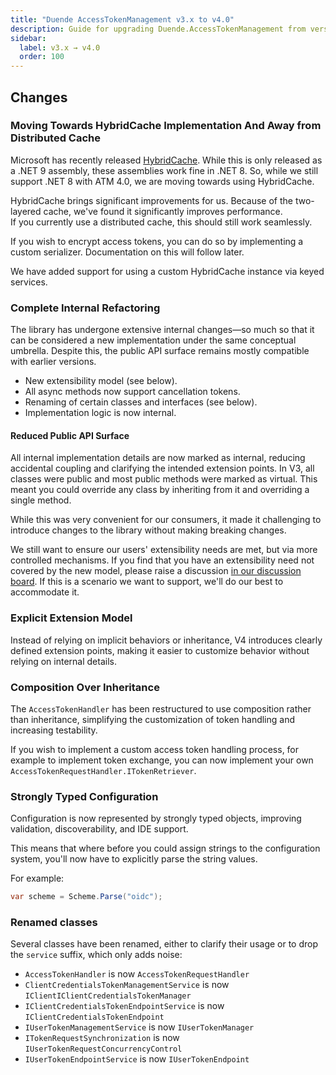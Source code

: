 ```yaml
---
title: "Duende AccessTokenManagement v3.x to v4.0"
description: Guide for upgrading Duende.AccessTokenManagement from version 3.x to version 4.0, including migration steps for custom implementations and breaking changes.
sidebar:
  label: v3.x → v4.0
  order: 100
---
```


## Changes

### Moving Towards HybridCache Implementation And Away from Distributed Cache

Microsoft has recently released [HybridCache](https://learn.microsoft.com/en-us/aspnet/core/performance/caching/hybrid). While this is only released as a .NET 9 assembly, these assemblies work fine in .NET 8. So, while we still support .NET 8 with ATM 4.0, we are moving towards using HybridCache.

HybridCache brings significant improvements for us. Because of the two-layered cache, we've found it significantly improves performance.  
If you currently use a distributed cache, this should still work seamlessly.

If you wish to encrypt access tokens, you can do so by implementing a custom serializer. Documentation on this will follow later.

We have added support for using a custom HybridCache instance via keyed services.

### Complete Internal Refactoring

The library has undergone extensive internal changes—so much so that it can be considered a new implementation under the same conceptual umbrella. Despite this, the public API surface remains mostly compatible with earlier versions.

* New extensibility model (see below).
* All async methods now support cancellation tokens.
* Renaming of certain classes and interfaces (see below).
* Implementation logic is now internal.

#### Reduced Public API Surface

All internal implementation details are now marked as internal, reducing accidental coupling and clarifying the intended extension points. In V3, all classes were public and most public methods were marked as virtual. This meant you could override any class by inheriting from it and overriding a single method.

While this was very convenient for our consumers, it made it challenging to introduce changes to the library without making breaking changes.

We still want to ensure our users' extensibility needs are met, but via more controlled mechanisms.
If you find that you have an extensibility need not covered by the new model, please raise a discussion [in our discussion board](https://duende.link/community).
If this is a scenario we want to support, we'll do our best to accommodate it.

### Explicit Extension Model

Instead of relying on implicit behaviors or inheritance, V4 introduces clearly defined extension points, making it easier to customize behavior without relying on internal details.

### Composition Over Inheritance

The `AccessTokenHandler` has been restructured to use composition rather than inheritance, simplifying the customization of token handling and increasing testability.

If you wish to implement a custom access token handling process, for example to implement token exchange, you can now implement your own `AccessTokenRequestHandler.ITokenRetriever`.

### Strongly Typed Configuration

Configuration is now represented by strongly typed objects, improving validation, discoverability, and IDE support.

This means that where before you could assign strings to the configuration system, you'll now have to explicitly parse the string values.

For example:

```csharp
var scheme = Scheme.Parse("oidc");
```

### Renamed classes

Several classes have been renamed, either to clarify their usage or to drop the `service` suffix, which only adds noise:

* `AccessTokenHandler` is now `AccessTokenRequestHandler`
* `ClientCredentialsTokenManagementService` is now `IClientIClientCredentialsTokenManager`
* `IClientCredentialsTokenEndpointService` is now `IClientCredentialsTokenEndpoint`
* `IUserTokenManagementService` is now `IUserTokenManager`
* `ITokenRequestSynchronization` is now `IUserTokenRequestConcurrencyControl`
* `IUserTokenEndpointService` is now `IUserTokenEndpoint`